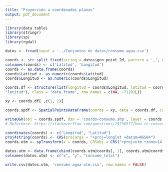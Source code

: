 ```yaml
---
title: "Proyección a coordenadas planas"
output: pdf_document
---
```


```r
library(data.table)
library(stringr)
library(sp)
library(rgdal)
```

```r
datos <- fread(input = '../Conjuntos de datos/consumo-agua.csv')
```

```r
coords <- str_split_fixed(string = datos$geo_point_2d, pattern = ',', n = 2)
colnames(coords) <- c('Latitud', 'Longitud')
coords <- as.data.frame(coords)
coords$Latitud <- as.numeric(coords$Latitud)
coords$Longitud <- as.numeric(coords$Longitud)
```

```r
coords.df <- structure(list(longitud = coords$Longitud, latitud = coords$Latitud), .Names = c("longitud", 
"latitud"), class = "data.frame", row.names = c(NA, -71102L))

xy <- coords.df[ ,c(1, 2)]

coords.spdf <- SpatialPointsDataFrame(coords = xy, data = coords.df, coords.nrs = , proj4string = CRS("+proj=longlat +datum=WGS84 +ellps=WGS84 +towgs84=0,0,0"))

writeOGR(obj = coords.spdf, dsn = 'coords-consumo.shp', layer = coords, driver = 'ESRI Shapefile')
# Reference: https://stackoverflow.com/questions/29736577/how-to-convert-data-frame-to-spatial-coordinates
```

```r
coordinates(coords) <- c("Longitud", "Latitud")
proj4string(coords) <- CRS(projargs = "+proj=longlat +datum=WGS84")
coords.utm <- spTransform(x = coords, CRSobj = CRS("+proj=utm +zone=14 ellps=WGS84"))
```

```r
datos.utm <- data.frame(cbind(coords.utm@coords[, 1], coords.utm@coords[, 2], datos$consumo_total))
colnames(datos.utm) <- c("x", "y", "consumo_total")
```

```r
write.csv(datos.utm, 'consumo-agua-utm.csv', row.names = FALSE)
```

